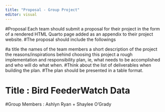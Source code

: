 ```yaml
---
title: "Proposal - Group Project"
editor: visual
---
```


#Proposal Each team should submit a proposal for their project in the form of a rendered HTML Quarto page added as an appendix to their project website.
#The proposal should include the followings

#a title the names of the team members a short description of the project the reasons/inspirations behind choosing this project a rough implementation and responsibility plan, ie, what needs to be accomplished and who will do what when.
#Think about the list of deliverables when building the plan.
#The plan should be presented in a table format.

# Title : Bird FeederWatch Data
#Group Members : Ashlyn Ryan + Shaylee O'Grady




